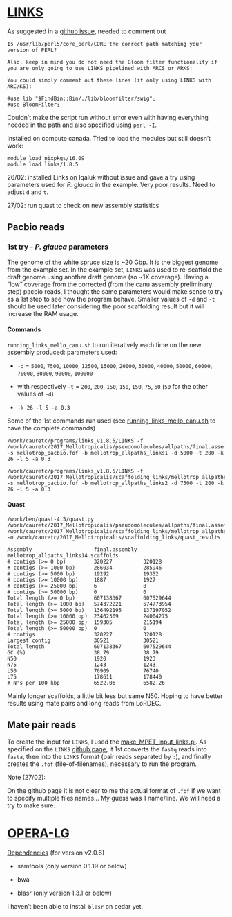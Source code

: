 # [LINKS](https://github.com/bcgsc/LINKS)

As suggested in a [github issue](https://github.com/bcgsc/LINKS/issues/15), needed to comment out 
```
Is /usr/lib/perl5/core_perl/CORE the correct path matching your version of PERL?

Also, keep in mind you do not need the Bloom filter functionality if you are only going to use LINKS pipelined with ARCS or ARKS:

You could simply comment out these lines (if only using LINKS with ARC/KS):

#use lib "$FindBin::Bin/./lib/bloomfilter/swig";
#use BloomFilter;
```
Couldn't make the script run without error even with having everything needed in the path and also specified using `perl -I`.

Installed on compute canada. Tried to load the modules but still doesn't work:
```
module load nixpkgs/16.09
module load links/1.8.5
```
26/02: installed Links on Iqaluk without issue and gave a try using parameters used for *P. glauca* in the example. Very poor results. Need to adjust `d` and `t`.

27/02: run quast to check on new assembly statistics

## Pacbio reads

### 1st try - *P. glauca* parameters

The genome of the white spruce size is ~20 Gbp. It is the biggest genome from the example set. In the example set, `LINKS` was used to re-scaffold the draft genome using another draft genome (so ~1X coverage). Having a "low" coverage from the corrected (from the canu assembly preliminary step) pacbio reads, I thought the same parameters would make sense to try as a 1st step to see how the program behave. Smaller values of `-d` and `-t` should be used later considering the poor scaffolding result but it will increase the RAM usage.

#### Commands
`running_links_mello_canu.sh` to run iteratively each time on the new assembly produced: parameters used: 

- `-d` = `5000`, `7500`, `10000`, `12500`, `15000`, `20000`, `30000`, `40000`, `50000`, `60000`, `70000`, `80000`, `90000`, `100000` 

- with respectively `-t` = `200`, `200`, `150`, `150`, `150`, `75`, `50` (`50` for the other values of `-d`)

- `-k 26 -l 5 -a 0.3`

Some of the 1st commands run used (see [running_links_mello_canu.sh](https://github.com/caro46/Tetraploid_project/blob/master/some_scripts/running_links_mello_canu.sh) to have the complete commands)
```
/work/cauretc/programs/links_v1.8.5/LINKS -f /work/cauretc/2017_Mellotropicalis/pseudomolecules/allpaths/final.assembly.fasta -s mellotrop_pacbio.fof -b mellotrop_allpaths_links1 -d 5000 -t 200 -k 26 -l 5 -a 0.3 

/work/cauretc/programs/links_v1.8.5/LINKS -f /work/cauretc/2017_Mellotropicalis/scaffolding_links/mellotrop_allpaths_links1.scaffolds.fa -s mellotrop_pacbio.fof -b mellotrop_allpaths_links2 -d 7500 -t 200 -k 26 -l 5 -a 0.3
```
#### Quast
```
/work/ben/quast-4.5/quast.py /work/cauretc/2017_Mellotropicalis/pseudomolecules/allpaths/final.assembly.fasta /work/cauretc/2017_Mellotropicalis/scaffolding_links/mellotrop_allpaths_links14.scaffolds.fa.gz -o /work/cauretc/2017_Mellotropicalis/scaffolding_links/quast_results

Assembly                    final.assembly  mellotrop_allpaths_links14.scaffolds
# contigs (>= 0 bp)         320227          320128                              
# contigs (>= 1000 bp)      286034          285946                              
# contigs (>= 5000 bp)      19292           19352                               
# contigs (>= 10000 bp)     1887            1927                                
# contigs (>= 25000 bp)     6               8                                   
# contigs (>= 50000 bp)     0               0                                   
Total length (>= 0 bp)      607138367       607529644                           
Total length (>= 1000 bp)   574372221       574773954                           
Total length (>= 5000 bp)   136492195       137197052                           
Total length (>= 10000 bp)  23462309        24004275                            
Total length (>= 25000 bp)  159305          215194                              
Total length (>= 50000 bp)  0               0                                   
# contigs                   320227          320128                              
Largest contig              30521           30521                               
Total length                607138367       607529644                           
GC (%)                      38.79           38.79                               
N50                         1920            1923                                
N75                         1243            1243                                
L50                         76909           76740                               
L75                         178611          178440                              
# N's per 100 kbp           6522.06         6582.26
```
Mainly longer scaffolds, a little bit less but same N50. Hoping to have better results using mate pairs and long reads from LoRDEC.

## Mate pair reads
To create the input for `LINKS`, I used the [make_MPET_input_links.pl](https://github.com/caro46/Tetraploid_project/blob/master/some_scripts/make_MPET_input_links.pl). As specified on the `LINKS` [github page](https://github.com/bcgsc/LINKS), it 1st converts the `fastq` reads into `fasta`, then into the `LINKS` format (pair reads separated by `:`), and finally creates the `.fof` (file-of-filenames), necessary to run the program. 

Note (27/02):

On the github page it is not clear to me the actual format of `.fof` if we want to specify multiple files names... My guess was 1 name/line. We will need a try to make sure.


# [OPERA-LG](https://genomebiology.biomedcentral.com/articles/10.1186/s13059-016-0951-y)

[Dependencies](https://sourceforge.net/p/operasf/wiki/The%20OPERA%20wiki/) (for version v2.0.6)

- samtools (only version 0.1.19 or below)

- bwa

- blasr (only version 1.3.1 or below)

I haven't been able to install `blasr` on cedar yet. 
